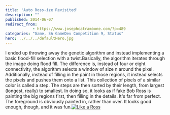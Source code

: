 ```yaml
---
title: 'Auto Ross-ize Revisited'
description: ""
published: 2014-06-07
redirect_from: 
            - https://www.josephcatrambone.com/?p=489
categories: "Game, SA GameDev Competition 9, Status"
hero: ../../../defaultHero.jpg
---
```

I ended up throwing away the genetic algorithm and instead implementing a basic flood-fill selection with a twist.Basically, the algorithm iterates through the image doing flood fill. The difference is, instead of four or eight connectivity, the algorithm selects a window of size n around the pixel. Additionally, instead of filling in the paint in those regions, it instead selects the pixels and pushes them onto a list. This collection of pixels of a similar color is called a step. The steps are then sorted by their length, from largest (longest, really) to smallest. In doing so, it looks as if fake Bob Ross is painting the big regions first, then filling in the details. It's far from perfect. The foreground is obviously painted in, rather than over. It looks good enough, though, and it was fun.[![Like a Ross](http://www.josephcatrambone.com/wp-content/uploads/2014/06/bobrossize.gif)](./img/wp-content-uploads-2014-06-bobrossize.gif)
